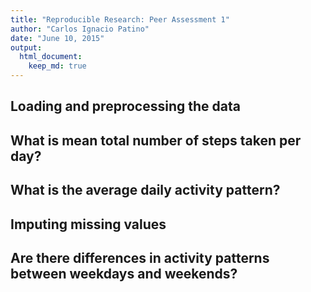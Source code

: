 ```yaml
---
title: "Reproducible Research: Peer Assessment 1"
author: "Carlos Ignacio Patino"
date: "June 10, 2015"
output: 
  html_document:
    keep_md: true
---
```



## Loading and preprocessing the data



## What is mean total number of steps taken per day?



## What is the average daily activity pattern?



## Imputing missing values



## Are there differences in activity patterns between weekdays and weekends?
